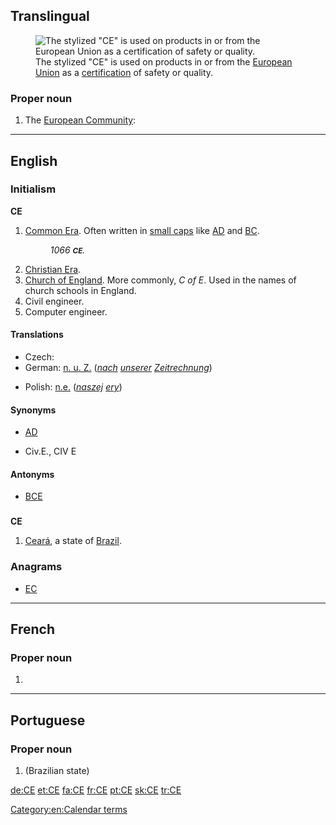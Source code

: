 {{also|Appendix:Variations of "ce"}}
==Translingual==
[[File:CE Logo.svg|thumb|The stylized "CE" is used on products in or from the [[European Union]] as a [[certification]] of safety or quality.]]
===Proper noun===
{{infl|mul|proper noun}}

# The [[European Community]]: {{abbreviation of|Communauté Européenne|lang=mul|nocap=1}}

----

==English==

===Initialism===
'''CE'''

# [[Common Era]]. Often written in [[small caps]] like [[AD]] and [[BC]].
#: ''1066 '''<small>CE</small>'''.''
# [[Christian Era]].
# [[Church of England]]. More commonly, ''C of E''. Used in the names of church schools in England.
# Civil engineer.
# Computer engineer.

====Translations====
{{trans-top|Common Era}}
* Czech: {{t|cs|n. l.}}
* German: [[n. u. Z.]] (''[[nach]] [[unserer]] [[Zeitrechnung]]'')
{{trans-mid}}
* Polish: [[n.e.]] (''[[naszej]] [[ery]]'')
{{trans-bottom}}

====Synonyms====
* {{qualifier|time}} [[AD]]
* {{qualifier|Civil engineer}} Civ.E., CIV E

====Antonyms====
* {{qualifier|time}} [[BCE]]

==={{abbreviation}}===
'''CE'''

# [[Ceará]], a state of [[Brazil]].

===Anagrams===
* [[EC#English|EC]]
[[Category:en:Calendar terms]]

----

==French==

===Proper noun===
{{fr-proper noun|f}}

# {{abbreviation of|Communauté Européenne|lang=fr}}

----

==Portuguese==

===Proper noun===
{{pt-proper noun}}

# {{abbreviation of|Ceará|lang=pt}} (Brazilian state)

[[de:CE]]
[[et:CE]]
[[fa:CE]]
[[fr:CE]]
[[pt:CE]]
[[sk:CE]]
[[tr:CE]]